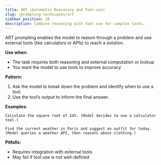 ```yaml
---
title: ART (Automatic Reasoning and Tool-use)
slug: /prompting-techniques/art
sidebar_position: 10
description: Combine reasoning with tool use for complex tasks.
---
```


ART prompting enables the model to reason through a problem and use external tools (like calculators or APIs) to reach a solution.

**Use when:**
- The task requires both reasoning and external computation or lookup
- You want the model to use tools to improve accuracy

**Pattern:**
1. Ask the model to break down the problem and identify when to use a tool.
2. Use the tool’s output to inform the final answer.

**Examples:**
```text
Calculate the square root of 245. (Model decides to use a calculator tool.)
```
```text
Find the current weather in Paris and suggest an outfit for today. (Model queries a weather API, then reasons about clothing.)
```

**Pitfalls:**
- Requires integration with external tools
- May fail if tool use is not well-defined